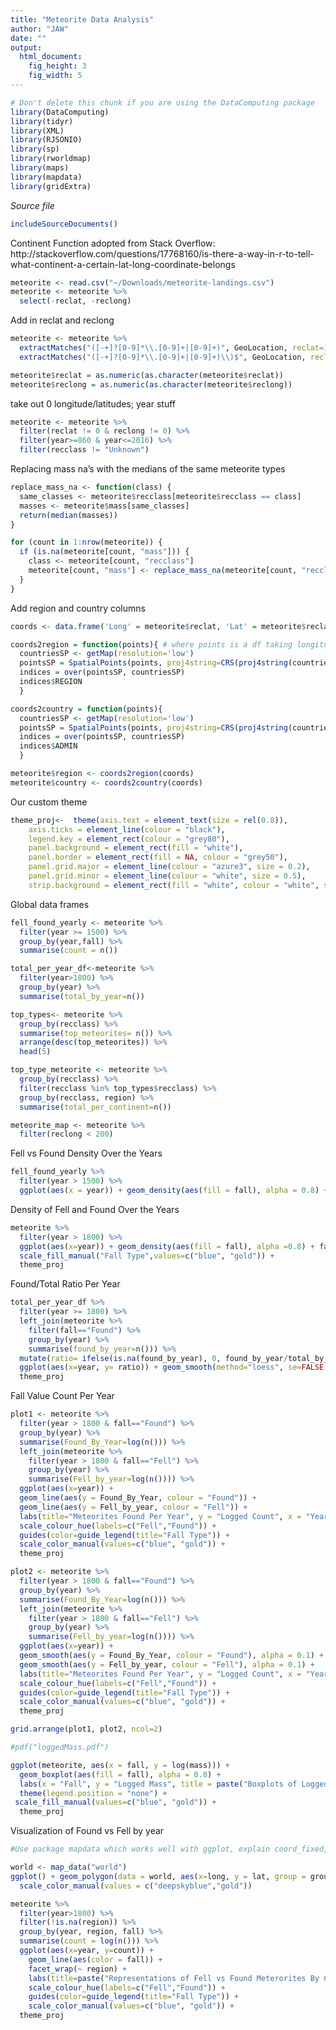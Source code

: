 ```yaml
---
title: "Meteorite Data Analysis"
author: "JAW"
date: ""
output: 
  html_document:
    fig_height: 3
    fig_width: 5
---
```

<!-- Don't edit in between this line and the one below -->
```r
# Don't delete this chunk if you are using the DataComputing package
library(DataComputing)
library(tidyr)
library(XML)
library(RJSONIO)
library(sp)
library(rworldmap)
library(maps)
library(mapdata)
library(gridExtra)
```

*Source file* 
```r
includeSourceDocuments()
```

Continent Function adopted from Stack Overflow: http://stackoverflow.com/questions/17768160/is-there-a-way-in-r-to-tell-what-continent-a-certain-lat-long-coordinate-belongs


```r
meteorite <- read.csv("~/Downloads/meteorite-landings.csv")
meteorite <- meteorite %>%
  select(-reclat, -reclong)
```

Add in reclat and reclong
```r
meteorite <- meteorite %>%
  extractMatches("([-+]?[0-9]*\\.[0-9]+|[0-9]+)", GeoLocation, reclat=1) %>%
  extractMatches("([-+]?[0-9]*\\.[0-9]+|[0-9]+)\\)$", GeoLocation, reclong=1)

meteorite$reclat = as.numeric(as.character(meteorite$reclat))
meteorite$reclong = as.numeric(as.character(meteorite$reclong))
```



take out 0 longitude/latitudes; year stuff
```r
meteorite <- meteorite %>% 
  filter(reclat != 0 & reclong != 0) %>%
  filter(year>=860 & year<=2016) %>%
  filter(recclass != "Unknown")
```

Replacing mass na's with the medians of the same meteorite types
```r
replace_mass_na <- function(class) {
  same_classes <- meteorite$recclass[meteorite$recclass == class]
  masses <- meteorite$mass[same_classes]
  return(median(masses))
}

for (count in 1:nrow(meteorite)) {
  if (is.na(meteorite[count, "mass"])) {
    class <- meteorite[count, "recclass"]
    meteorite[count, "mass"] <- replace_mass_na(meteorite[count, "recclass"])
  } 
}
```

Add region and country columns
```r
coords <- data.frame('Long' = meteorite$reclat, 'Lat' = meteorite$reclat)

coords2region = function(points){ # where points is a df taking longitude as a first column and latitude as a second
  countriesSP <- getMap(resolution='low')
  pointsSP = SpatialPoints(points, proj4string=CRS(proj4string(countriesSP)))
  indices = over(pointsSP, countriesSP)
  indices$REGION
  }

coords2country = function(points){
  countriesSP <- getMap(resolution='low')
  pointsSP = SpatialPoints(points, proj4string=CRS(proj4string(countriesSP)))
  indices = over(pointsSP, countriesSP)
  indices$ADMIN
  }

meteorite$region <- coords2region(coords)
meteorite$country <- coords2country(coords)
```

Our custom theme
```r
theme_proj<-  theme(axis.text = element_text(size = rel(0.8)), 
    axis.ticks = element_line(colour = "black"), 
    legend.key = element_rect(colour = "grey80"), 
    panel.background = element_rect(fill = "white"), 
    panel.border = element_rect(fill = NA, colour = "grey50"), 
    panel.grid.major = element_line(colour = "azure3", size = 0.2), 
    panel.grid.minor = element_line(colour = "white", size = 0.5), 
    strip.background = element_rect(fill = "white", colour = "white", size = 0.2), plot.title =element_text(size=14,face="bold", family="American Typewriter"), axis.text.x=element_text(family="American Typewriter"), axis.text.y=element_text(family="American Typewriter"), axis.title.x =element_text(family="American Typewriter"), axis.title.y=element_text(family="American Typewriter"))
```

Global data frames
```r
fell_found_yearly <- meteorite %>%
  filter(year >= 1500) %>%
  group_by(year,fall) %>%
  summarise(count = n())

total_per_year_df<-meteorite %>%
  filter(year>1800) %>% 
  group_by(year) %>%
  summarise(total_by_year=n()) 

top_types<- meteorite %>%
  group_by(recclass) %>%
  summarise(top_meteorites= n()) %>%
  arrange(desc(top_meteorites)) %>%
  head(5)

top_type_meteorite <- meteorite %>%
  group_by(recclass) %>%
  filter(recclass %in% top_types$recclass) %>%
  group_by(recclass, region) %>%
  summarise(total_per_continent=n())

meteorite_map <- meteorite %>% 
  filter(reclong < 200)
```


Fell vs Found Density Over the Years
```r
fell_found_yearly %>%
  filter(year > 1500) %>%
  ggplot(aes(x = year)) + geom_density(aes(fill = fall), alpha = 0.8) + labs(title = "Relative Densities of Fell vs Found Meteorites", x = "Year",y = "Density") +  scale_fill_manual("Fall Type",values=c("blue","gold")) + theme_proj
```

Density of Fell and Found Over the Years
```r
meteorite %>%
  filter(year > 1800) %>%
  ggplot(aes(x=year)) + geom_density(aes(fill = fall), alpha =0.8) + facet_grid(~fall) + labs(title = "Side by Side Densities of Fell vs Found Meteorites", x = "Year", y = "Density")  +
  scale_fill_manual("Fall Type",values=c("blue", "gold")) +
  theme_proj
```

Found/Total Ratio Per Year
```r
total_per_year_df %>%
  filter(year >= 1800) %>% 
  left_join(meteorite %>%
    filter(fall=="Found") %>%
    group_by(year) %>%
    summarise(found_by_year=n())) %>%
  mutate(ratio= ifelse(is.na(found_by_year), 0, found_by_year/total_by_year)) %>%
  ggplot(aes(x=year, y= ratio)) + geom_smooth(method="loess", se=FALSE, colour = "blue") +geom_point() + geom_smooth(method="lm", se=FALSE, colour = "gold") + labs(title = "Found/Total Ratio Over Time", x = "Year", y = "Ratio of Found/Total per year") +
  theme_proj

```

Fall Value Count Per Year
```r
plot1 <- meteorite %>%
  filter(year > 1800 & fall=="Found") %>%
  group_by(year) %>%
  summarise(Found_By_Year=log(n())) %>%
  left_join(meteorite %>%
    filter(year > 1800 & fall=="Fell") %>%
    group_by(year) %>%
    summarise(Fell_by_year=log(n()))) %>%
  ggplot(aes(x=year)) +
  geom_line(aes(y = Found_By_Year, colour = "Found")) + 
  geom_line(aes(y = Fell_by_year, colour = "Fell")) +
  labs(title="Meteorites Found Per Year", y = "Logged Count", x = "Year") +
  scale_colour_hue(labels=c("Fell","Found")) +
  guides(color=guide_legend(title="Fall Type")) +
  scale_color_manual(values=c("blue", "gold")) +
  theme_proj

plot2 <- meteorite %>%
  filter(year > 1800 & fall=="Found") %>%
  group_by(year) %>%
  summarise(Found_By_Year=log(n())) %>%
  left_join(meteorite %>%
    filter(year > 1800 & fall=="Fell") %>%
    group_by(year) %>%
    summarise(Fell_by_year=log(n()))) %>%
  ggplot(aes(x=year)) +
  geom_smooth(aes(y = Found_By_Year, colour = "Found"), alpha = 0.1) + 
  geom_smooth(aes(y = Fell_by_year, colour = "Fell"), alpha = 0.1) +
  labs(title="Meteorites Found Per Year", y = "Logged Count", x = "Year") +
  scale_colour_hue(labels=c("Fell","Found")) +
  guides(color=guide_legend(title="Fall Type")) +
  scale_color_manual(values=c("blue", "gold")) +
  theme_proj

grid.arrange(plot1, plot2, ncol=2)
```


```r
#pdf("loggedMass.pdf")

ggplot(meteorite, aes(x = fall, y = log(mass))) + 
  geom_boxplot(aes(fill = fall), alpha = 0.8) +
  labs(x = "Fall", y = "Logged Mass", title = paste("Boxplots of Logged Mass of Fell vs Found Meteorites")) +
  theme(legend.position = "none") +
 scale_fill_manual(values=c("blue", "gold")) +
  theme_proj
```

Visualization of Found vs Fell by year 
```r
#Use package mapdata which works well with ggplot, explain coord_fixed, geom_polygon

world <- map_data("world")
ggplot() + geom_polygon(data = world, aes(x=long, y = lat, group = group)) + geom_point(data = meteorite_map, aes(x=reclong, y=reclat,color = fall), size = 0.02, alpha = 0.3) + coord_fixed(1.2) + facet_grid(~ fall) + theme_classic() + theme(axis.title = element_blank(), axis.line = element_blank(), axis.ticks = element_blank(), strip.text.x = element_text(size = 14, face = "bold", family = "Courier"), axis.text  = element_blank(), legend.position = "none") +
  scale_color_manual(values = c("deepskyblue","gold"))
```


```r
meteorite %>%
  filter(year>1800) %>%
  filter(!is.na(region)) %>%
  group_by(year, region, fall) %>%
  summarise(count = log(n())) %>%
  ggplot(aes(x=year, y=count)) + 
    geom_line(aes(color = fall)) +
    facet_wrap(~ region) + 
    labs(title=paste("Representations of Fell vs Found Meterorites By Continent"), x = "Year", y = "Logged Count")  +
    scale_colour_hue(labels=c("Fell","Found")) +
    guides(color=guide_legend(title="Fall Type")) +
    scale_color_manual(values=c("blue", "gold")) +
  theme_proj

```











